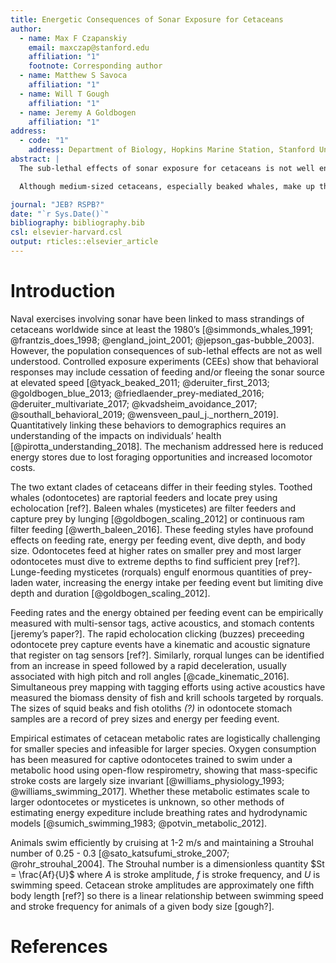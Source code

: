 ```yaml
---
title: Energetic Consequences of Sonar Exposure for Cetaceans
author:
  - name: Max F Czapanskiy
    email: maxczap@stanford.edu
    affiliation: "1"
    footnote: Corresponding author
  - name: Matthew S Savoca
    affiliation: "1"
  - name: Will T Gough
    affiliation: "1"
  - name: Jeremy A Goldbogen
    affiliation: "1"
address:
  - code: "1"
    address: Department of Biology, Hopkins Marine Station, Stanford University, 120 Ocean View Boulevard, Pacific Grove, CA 93950, USA
abstract: |
  The sub-lethal effects of sonar exposure for cetaceans is not well enough understood to predict population consequences. To better inform conservation planning, we developed a model to predict the energetic costs of sonar avoidance behavior. When avoiding sonar sources, cetaceans may cease foraging and/or flee the area. We estimate the potential energy intake lost to foraging cessation and the additional locomotor costs from increased swim speeds.

  Although medium-sized cetaceans, especially beaked whales, make up the majority of mass strandings associated with naval sonar, our results indicate sub-lethal effects cause the most harm to large baleen whales. A severe response by a Cuvier's beaked whale (6.5 hour foraging cessation and 30 minutes of elevated swim speeds at 4.5 m/s) cost 49% of its daily basal metabolic requirements. Conversely, a moderate response by a blue whale (1 hour foraging cessation and 5 minutes of elevated swim speeds at 2.5 m/s) cost more than nine times its daily basal metabolic requirements. These results may be used to reduce harm to endangered cetacean species. 

journal: "JEB? RSPB?"
date: "`r Sys.Date()`"
bibliography: bibliography.bib
csl: elsevier-harvard.csl
output: rticles::elsevier_article
---
```


Introduction
============

Naval exercises involving sonar have been linked to mass strandings of cetaceans worldwide since at least the 1980's [@simmonds_whales_1991; @frantzis_does_1998; @england_joint_2001; @jepson_gas-bubble_2003]. However, the population consequences of sub-lethal effects are not as well understood. Controlled exposure experiments (CEEs) show that behavioral responses may include cessation of feeding and/or fleeing the sonar source at elevated speed [@tyack_beaked_2011; @deruiter_first_2013; @goldbogen_blue_2013; @friedlaender_prey-mediated_2016; @deruiter_multivariate_2017; @kvadsheim_avoidance_2017; @southall_behavioral_2019; @wensveen_paul_j._northern_2019]. Quantitatively linking these behaviors to demographics requires an understanding of the impacts on individuals' health [@pirotta_understanding_2018]. The mechanism addressed here is reduced energy stores due to lost foraging opportunities and increased locomotor costs. 

The two extant clades of cetaceans differ in their feeding styles. Toothed whales (odontocetes) are raptorial feeders and locate prey using echolocation [ref?]. Baleen whales (mysticetes) are filter feeders and capture prey by lunging [@goldbogen_scaling_2012] or continuous ram filter feeding [@werth_baleen_2016]. These feeding styles have profound effects on feeding rate, energy per feeding event, dive depth, and body size. Odontocetes feed at higher rates on smaller prey and most larger odontocetes must dive to extreme depths to find sufficient prey [ref?].  Lunge-feeding mysticetes (rorquals) engulf enormous quantities of prey-laden water, increasing the energy intake per feeding event but limiting dive depth and duration [@goldbogen_scaling_2012]. 

Feeding rates and the energy obtained per feeding event can be empirically measured with multi-sensor tags, active acoustics, and stomach contents [jeremy's paper?]. The rapid echolocation clicking (buzzes) preceeding odontocete prey capture events have a kinematic and acoustic signature that register on tag sensors [ref?]. Similarly, rorqual lunges can be identified from an increase in speed followed by a rapid deceleration, usually associated with high pitch and roll angles [@cade_kinematic_2016]. Simultaneous prey mapping with tagging efforts using active acoustics have measured the biomass density of fish and krill schools targeted by rorquals. The sizes of squid beaks and fish otoliths *(?)* in odontocete stomach samples are a record of prey sizes and energy per feeding event.

Empirical estimates of cetacean metabolic rates are logistically challenging for smaller species and infeasible for larger species. Oxygen consumption has been measured for captive odontocetes trained to swim under a metabolic hood using open-flow respirometry, showing that mass-specific stroke costs are largely size invariant [@williams_physiology_1993; @williams_swimming_2017]. Whether these metabolic estimates scale to larger odontocetes or mysticetes is unknown, so other methods of estimating energy expediture include breathing rates and hydrodynamic models [@sumich_swimming_1983; @potvin_metabolic_2012].

Animals swim efficiently by cruising at 1-2 m/s and maintaining a Strouhal number of 0.25 - 0.3 [@sato_katsufumi_stroke_2007; @rohr_strouhal_2004]. The Strouhal number is a dimensionless quantity $St = \frac{Af}{U}$ where $A$ is stroke amplitude, $f$ is stroke frequency, and $U$ is swimming speed. Cetacean stroke amplitudes are approximately one fifth body length [ref?] so there is a linear relationship between swimming speed and stroke frequency for animals of a given body size [gough?].

References {#references .unnumbered}
==========
